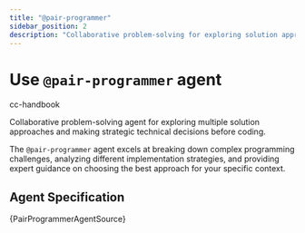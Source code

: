 ```yaml
---
title: "@pair-programmer"
sidebar_position: 2
description: "Collaborative problem-solving for exploring solution approaches and making strategic technical decisions"
---
```



# Use `@pair-programmer` agent

<span className="badge badge--primary">cc-handbook</span>

Collaborative problem-solving agent for exploring multiple solution approaches and making strategic technical decisions before coding.

The `@pair-programmer` agent excels at breaking down complex programming challenges, analyzing different implementation strategies, and providing expert guidance on choosing the best approach for your specific context.

## Agent Specification

<CodeBlock language="markdown">
{PairProgrammerAgentSource}
</CodeBlock>
